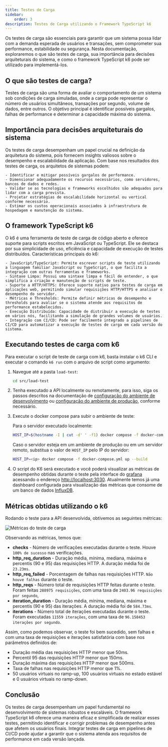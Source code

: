 ```yaml
---
title: Testes de Carga
sidebar:
    order: 3
description: Testes de Carga utilizando o Framework TypeScript k6
---
```


Os testes de carga são essenciais para garantir que um sistema possa lidar com a demanda esperada de usuários e transações, sem comprometer sua performance, estabilidade ou segurança. Nesta documentação, exploraremos o que são testes de carga, sua importância para decisões arquiteturais do sistema, e como o framework TypeScript k6 pode ser utilizado para implementá-los.

## O que são testes de carga?

Testes de carga são uma forma de avaliar o comportamento de um sistema sob condições de carga simuladas, onde a carga pode representar o número de usuários simultâneos, transações por segundo, volume de dados, entre outros. O objetivo principal é identificar possíveis gargalos, falhas de performance e determinar a capacidade máxima do sistema.

## Importância para decisões arquiteturais do sistema

Os testes de carga desempenham um papel crucial na definição da arquitetura do sistema, pois fornecem insights valiosos sobre o desempenho e escalabilidade da aplicação. Com base nos resultados dos testes de carga, os arquitetos de sistemas podem:

    - Identificar e mitigar possíveis gargalos de performance.
    - Dimensionar adequadamente os recursos necessários, como servidores, bancos de dados e redes.
    - Validar se as tecnologias e frameworks escolhidos são adequados para lidar com a carga prevista.
    - Projetar estratégias de escalabilidade horizontal ou vertical conforme necessário.
    - Estimar os custos operacionais associados à infraestrutura de hospedagem e manutenção do sistema.

## O framework TypeScript k6

O k6 é uma ferramenta de teste de carga de código aberto e oferece suporte para scripts escritos em JavaScript ou TypeScript. Ele se destaca por sua simplicidade de uso, eficiência e capacidade de execução de testes distribuídos.
Características principais do k6:

    - JavaScript/TypeScript: Permite escrever scripts de teste utilizando a linguagem familiar JavaScript ou TypeScript, o que facilita a integração com outras ferramentas e frameworks.
    - Sintaxe Limpa: Possui uma sintaxe limpa e fácil de entender, o que simplifica a criação e manutenção de scripts de teste.
    - Suporte a HTTP/HTTPS: Oferece suporte nativo para testes de carga em aplicações web, permitindo simular requisições HTTP/HTTPS e analisar o desempenho do servidor.
    - Métricas e Thresholds: Permite definir métricas de desempenho e thresholds para avaliar se o sistema atende aos requisitos de performance estabelecidos.
    - Execução Distribuída: Capacidade de distribuir a execução de testes em vários nós, facilitando a simulação de grandes volumes de usuários.
    - Integração com CI/CD: Pode ser facilmente integrado a pipelines de CI/CD para automatizar a execução de testes de carga em cada versão do sistema.

## Executando testes de carga com k6

Para executar o script de teste de carga com k6, basta instalar o k6 CLI e executar o comando `k6 run` com o arquivo de script como argumento:


<Steps>

1. Navegue até a pasta `load-test`:

    ```bash title="Terminal"
    cd src/load-test
    ```

2. Tenha executado a API localmente ou remotamente, para isso, siga os passos descritos na documentação de [configuração do ambiente de desenvolvimento](/2024-1B-T02-EC10-G03/sprint-2/system/setup/development/) ou [configuração do ambiente de produção](/2024-1B-T02-EC10-G03/sprint-2/system/setup/production/), conforme necessário.

3. Execute o docker compose para subir o ambiente de teste:

    Para o servidor executado localmente:

    ```bash title="Terminal"
    HOST_IP=$(hostname -I | cut -d' ' -f1) docker compose -f docker-compose.yml up --build
    ```

    Caso o servidor esteja em um ambiente de produção ou em um servidor remoto, substitua o valor de `HOST_IP` pelo IP do servidor:

    ```bash title="Terminal"
    HOST_IP=<ip> docker compose -f docker-compose.yml up --build
    ```

4. O script do K6 será executado e você poderá visualizar as métricas de desempenho obtidas durante o teste pela interface do [grafana](https://grafana.com/) acessando o endereço [http://localhost:3030](http://localhost:3000). Atualmente temos já uma dashboard configurada para visualização das métricas que consome de um banco de dados [InfluxDB](https://www.influxdata.com/).

</Steps>

## Métricas obtidas utilizando o k6

Rodando o teste para a API desenvolvida, obtivemos as seguintes métricas:

![Métricas do teste de carga](../../../../../assets/k6-grafana.png)

Observando as métricas, temos que:

-   **checks** - Número de verificações executadas durante o teste. Houve `100% de sucesso` nas verificações.
-   **http_req_duration** - Duração média, mínima, mediana, máxima e percentis (90 e 95) das requisições HTTP. A duração média foi de `23.23ms`.
-   **http_req_failed** - Porcentagem de falhas nas requisições HTTP. `Não houve falhas` durante o teste.
-   **http_reqs** - Número total de requisições HTTP feitas durante o teste. Foram feitas `288975 requisições`, com uma taxa de `2403.96 requisições por segundo`,
-   **iteration_duration** - Duração média, mínima, mediana, máxima e percentis (90 e 95) das iterações. A duração média foi de `584.73ms`.
-   **iterations** - Número total de iterações executadas durante o teste. Foram executadas `11559 iterações`, com uma taxa de `96.158453 iterações por segundo`.

Assim, como podemos observar, o teste foi bem sucedido, sem falhas e com uma taxa de requisições e iterações satisfatória com base nos parâmetros definidos de:

-   Duração média das requisições HTTP menor que 50ms.
-   Percentil 95 das requisições HTTP menor que 150ms.
-   Duração máxima das requisições HTTP menor que 500ms.
-   Taxa de falhas nas requisições HTTP menor que 1%.
-   50 usuários virtuais no ramp-up, 100 usuários virtuais no estado estável e 0 usuários virtuais no ramp-down.

## Conclusão

Os testes de carga desempenham um papel fundamental no desenvolvimento de sistemas robustos e escaláveis. O framework TypeScript k6 oferece uma maneira eficaz e simplificada de realizar esses testes, permitindo identificar e corrigir problemas de desempenho antes que afetem os usuários finais. Integrar testes de carga em pipelines de CI/CD pode ajudar a garantir que o sistema atenda aos requisitos de performance em cada versão lançada.
